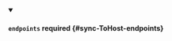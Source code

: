 


<details className="config-field" data-expandable="true" open>
<summary>

#### `endpoints` <span className="config-field-required" data-required="false">required</span> <span className="config-field-type"></span> <span className="config-field-default"></span> <span className="config-field-enum"></span> {#sync-ToHost-endpoints}



</summary>

<PartialEndpointsreference />


</details>
